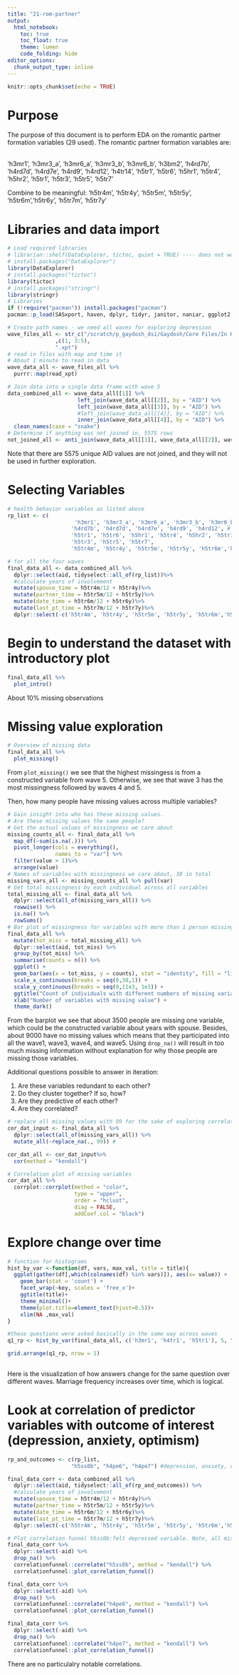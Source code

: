 ```yaml
---
title: "21-rom-partner"
output: 
  html_notebook:
    toc: true
    toc_float: true
    theme: lumen
    code_folding: hide
editor_options: 
  chunk_output_type: inline
---
```


```r
knitr::opts_chunk$set(echo = TRUE)
```

# Purpose

The purpose of this document is to perform EDA on the romantic partner formation variables (29 used).
The romantic partner formation variables are: \ 

'h3mr1', 'h3mr3_a', 'h3mr6_a', 'h3mr3_b', 'h3mr6_b', 'h3bm2',
'h4rd7b', 'h4rd7d', 'h4rd7e', 'h4rd9', 'h4rd12', 'h4tr14',
'h5tr1', 'h5tr6', 'h5hr1', 'h5tr4', 'h5hr2', 'h5tr1', 'h5tr3', 'h5tr5', 'h5tr7' \

Combine to be meaningful:
'h5tr4m', 'h5tr4y', 'h5tr5m', 'h5tr5y', 'h5tr6m','h5tr6y', 'h5tr7m', 'h5tr7y'


# Libraries and data import

```r
# Load required libraries
# librarian::shelf(DataExplorer, tictoc, quiet = TRUE) ---- does not work
# install.packages("DataExplorer")
library(DataExplorer)
# install.packages("tictoc")
library(tictoc)
# install.packages("stringr")
library(stringr)
# Libraries
if (!require("pacman")) install.packages("pacman")
pacman::p_load(SASxport, haven, dplyr, tidyr, janitor, naniar, ggplot2, Hmisc, purrr, scales, reshape, HH, tibble, likert, reshape2,forcats,splitstackshape,rsample,corrplot, correlationfunnel,gridExtra,graphics)
```


```r
# Create path names - we need all waves for exploring depression
wave_files_all <- str_c("/scratch/p_gaydosh_dsi/Gaydosh/Core Files/In Home Interview Files/wave"
               ,c(1, 3:5),
               ".xpt")
# read in files with map and time it
# About 1 minute to read in data
wave_data_all <- wave_files_all %>%
  purrr::map(read_xpt)
```



```r
# Join data into a single data frame with wave 5
data_combined_all <- wave_data_all[[1]] %>% 
                      left_join(wave_data_all[[2]], by = "AID") %>%
                      left_join(wave_data_all[[3]], by = "AID") %>%
                      #left_join(wave_data_all[[4]], by = "AID") %>%
                      inner_join(wave_data_all[[4]], by = "AID") %>%
  clean_names(case = "snake")
# Determine if anything was not joined in, 5575 rows
not_joined_all <- anti_join(wave_data_all[[1]], wave_data_all[[2]], wave_data_all[[3]],wave_data_all[[4]],by = "AID")
```
Note that there are 5575 unique AID values are not joined, and they will not be used in further exploration.



# Selecting Variables

```r
# health behavior variables as listed above
rp_list <- c(
                     'h3mr1', 'h3mr3_a', 'h3mr6_a', 'h3mr3_b', 'h3mr6_b', 'h3bm2', #wave 3
                    'h4rd7b', 'h4rd7d', 'h4rd7e', 'h4rd9', 'h4rd12', #'h4tr14', #wave 4
                    'h5tr1', 'h5tr6', 'h5hr1', 'h5tr4', 'h5hr2', 'h5tr1', 
                    'h5tr3', 'h5tr5', 'h5tr7',
                    'h5tr4m', 'h5tr4y', 'h5tr5m', 'h5tr5y', 'h5tr6m','h5tr6y', 'h5tr7m', 'h5tr7y') # Wave 5

```


```r
# for all the four waves
final_data_all <- data_combined_all %>%
  dplyr::select(aid, tidyselect::all_of(rp_list))%>%
  #calculate years of involvement
  mutate(spouse_time = h5tr4m/12 + h5tr4y)%>%
  mutate(partner_time = h5tr5m/12 + h5tr5y)%>%
  mutate(date_time = h5tr6m/12 + h5tr6y)%>%
  mutate(last_pt_time = h5tr7m/12 + h5tr7y)%>%
  dplyr::select(-c('h5tr4m', 'h5tr4y', 'h5tr5m', 'h5tr5y', 'h5tr6m','h5tr6y', 'h5tr7m', 'h5tr7y'))
```



# Begin to understand the dataset with introductory plot

```r
final_data_all %>% 
  plot_intro()
```

About 10% missing observations 



# Missing value exploration

```r
# Overview of missing data
final_data_all %>% 
  plot_missing()
```

From `plot_missing()` we see that the highest missingess is from a constructed variable from wave 5. Otherwise, we see that wave 3 has the most missingness followed by waves 4 and 5.

Then, how many people have missing values across multiple variables? 


```r
# Gain insight into who has these missing values. 
# Are these missing values the same people?
# Get the actual values of missingness we care about
missing_counts_all <- final_data_all %>%
  map_df(~sum(is.na(.))) %>% 
  pivot_longer(cols = everything(),
               names_to = "var") %>%
  filter(value > 1)%>%
  arrange(value)
# Names of variables with missingness we care about, 38 in total
missing_vars_all <- missing_counts_all %>% pull(var)
# Get total missingness by each individual across all variables
total_missing_all <- final_data_all %>% 
  dplyr::select(all_of(missing_vars_all)) %>% 
  rowwise() %>% 
  is.na() %>%
  rowSums()
# Bar plot of missingness for variables with more than 1 person missing
final_data_all %>% 
  mutate(tot_miss = total_missing_all) %>% 
  dplyr::select(aid, tot_miss) %>% 
  group_by(tot_miss) %>% 
  summarise(counts = n()) %>% 
  ggplot() +
  geom_bar(aes(x = tot_miss, y = counts), stat = "identity", fill = "light blue") +
  scale_x_continuous(breaks = seq(0,38,1)) +
  scale_y_continuous(breaks = seq(0,11e3, 1e3)) +
  ggtitle("Count of individuals with different numbers of missing variables") +
  xlab("Number of variables with missing value") +
  theme_dark()
```

From the barplot we see that about 3500 people are missing one variable, which could be the constructed variable about years with spouse. Besides, about 9000 have no missing values which means that they participated into all the wave1, wave3, wave4, and wave5. Using `drop_na()` will result in too much missing information without explanation for why those people are missing those variables.


Additional questions possible to answer in iteration: \

  1. Are these variables redundant to each other? \
  2. Do they cluster together? If so, how? \
  3. Are they predictive of each other? \
  4. Are they correlated?


```r
# replace all missing values with 99 for the sake of exploring correlation
cor_dat_input <- final_data_all %>%
  dplyr::select(all_of(missing_vars_all)) %>%
  mutate_all(~replace_na(., 99)) #

cor_dat_all <- cor_dat_input%>%
  cor(method = "kendall")

```
```r
# Correlation plot of missing variables
cor_dat_all %>% 
  corrplot::corrplot(method = "color",
                     type = "upper",
                     order = "hclust",
                     diag = FALSE,
                     addCoef.col = "black")
```


# Explore change over time

```r

# function for histograms
hist_by_var <-function(df, vars, max_val, title = title){
  ggplot(gather(df[,which(colnames(df) %in% vars)]), aes(x= value)) + 
    geom_bar(stat = 'count') + 
    facet_wrap(~key, scales = 'free_x')+
    ggtitle(title)+
    theme_minimal()+
    theme(plot.title=element_text(hjust=0.5))+
    xlim(NA ,max_val)
}

#these questions were asked basically in the same way across waves
q1_rp <- hist_by_var(final_data_all, c('h3mr1', 'h4tr1', 'h5tr1'), 5, "marriage frequency")

grid.arrange(q1_rp, nrow = 1)
 
```


Here is the visualization of how answers change for the same question over different waves. Marriage frequency increases over time, which is logical.


# Look at correlation of predictor variables with outcome of interest (depression, anxiety, optimism)
```r
rp_and_outcomes <- c(rp_list, 
                    "h5ss0b", "h4pe6", "h4pe7") #depression, anxiety, optimism

final_data_corr <- data_combined_all %>%
  dplyr::select(aid, tidyselect::all_of(rp_and_outcomes)) %>%
  #calculate years of involvement
  mutate(spouse_time = h5tr4m/12 + h5tr4y)%>%
  mutate(partner_time = h5tr5m/12 + h5tr5y)%>%
  mutate(date_time = h5tr6m/12 + h5tr6y)%>%
  mutate(last_pt_time = h5tr7m/12 + h5tr7y)%>%
  dplyr::select(-c('h5tr4m', 'h5tr4y', 'h5tr5m', 'h5tr5y', 'h5tr6m','h5tr6y', 'h5tr7m', 'h5tr7y'))

# Plot correlation funnel h5ss0b:felt depressed variable. Note, all missing values are dropped.
final_data_corr %>% 
  dplyr::select(-aid) %>% 
  drop_na() %>%
  correlationfunnel::correlate("h5ss0b", method = "kendall") %>% 
  correlationfunnel::plot_correlation_funnel()

final_data_corr %>% 
  dplyr::select(-aid) %>% 
  drop_na() %>%
  correlationfunnel::correlate("h4pe6", method = "kendall") %>% 
  correlationfunnel::plot_correlation_funnel()

final_data_corr %>% 
  dplyr::select(-aid) %>% 
  drop_na() %>%
  correlationfunnel::correlate("h4pe7", method = "kendall") %>% 
  correlationfunnel::plot_correlation_funnel()

```


There are no particulalry notable correlations.



<br><br><br><br><br><br>